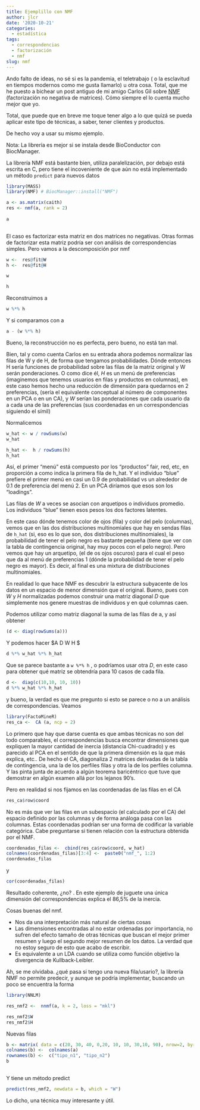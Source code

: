```yaml
---
title: Ejemplillo con NMF
author: jlcr
date: '2020-10-21'
categories:
  - estadística
tags:
  - correspondencias
  - factorización
  - nmf
slug: nmf
---
```


Ando falto de ideas, no sé si es la pandemia, el teletrabajo ( o la esclavitud en tiempos modernos como me gusta llamarlo) u otra cosa. Total, que me he puesto a bichear un post antiguo de mi amigo Carlos Gil sobre [NMF](https://www.datanalytics.com/2014/06/19/factorizaciones-positivas-de-matrices-igualmente-positivas/) (factorización no negativa de matrices). Cómo siempre el lo cuenta mucho mejor que yo.

Total, que puede que en breve me toque tener algo a lo que quizá se pueda aplicar este tipo de técnicas, a saber, tener clientes y productos.

De hecho voy a usar su mismo ejemplo.

Nota: La librería es mejor si se instala desde BioConductor con BiocManager.

La librería NMF está bastante bien, utiliza paralelización, por debajo está escrita en C, pero tiene el incoveniente de que aún no está implementado un método `predict` para nuevos datos

```r
library(MASS)
library(NMF) # BiocManager::install("NMF")

a <- as.matrix(caith)
res <- nmf(a, rank = 2)
 
a
 
```

El caso es factorizar esta matriz en dos matrices no negativas. Otras formas de factorizar esta matriz podría ser con análisis de correspondencias simples. Pero vamos a la descomposición por nmf

```r
w <-  res@fit@W
h <-  res@fit@H
```

```r
w 

```

```r
h
```

Reconstruimos a

```r
w %*% h
```

Y si comparamos con a

```r
a - (w %*% h)
```

Bueno, la reconstrucción no es perfecta, pero bueno, no está tan mal.

Bien, tal y como cuenta Carlos en su entrada ahora podemos normalizar las filas de W y de H, de forma que tengamos probabilidades. Dónde entonces H sería funciones de probabilidad sobre las filas de la matriz original y W serán ponderaciones. O como dice él, *H* es un menú de preferencias (imaginemos que tenemos usuarios en filas y productos en columnas), en este caso hemos hecho una reducción de dimensión para quedarnos en 2 preferencias, (sería el equivalente conceptual al número de componentes en un PCA o en un CA), y *W* serían las ponderaciones que cada usuario da a cada una de las preferencias (sus coordenadas en un correspondencias siguiendo el símil)

Normalicemos

```r
w_hat <- w / rowSums(w)
w_hat
```

```r
h_hat <-  h / rowSums(h)
h_hat
```

Así, el primer "menú" está compuesto por los "productos" fair, red, etc, en proporción a como indica la primera fila de h_hat. Y el individuo "blue" prefiere el primer menú en casi un 0.9 de probabilidad vs un  alrededor de 0.1 de preferencia del menú 2. En un PCA diríamos que esos son los "loadings". 

Las filas de *W* a veces se asocian con arquetipos o individuos promedio. Los individuos "blue" tienen esos pesos los dos factores latentes.

En este caso dónde tenemos color de ojos (fila) y color del pelo (columnas), vemos que en las dos distribuciones multinomiales  que hay en sendas filas de `h_hat` (si, eso es lo que son, dos distribuciones multinomiales), la probabilidad de tener el pelo negro es bastante pequeña (tiene que ver con la tabla de contingencia original, hay muy pocos con el pelo negro). 
Pero vemos que hay un arquetipo, (el de os ojos oscuros) para el cual el peso que da al menú de preferencias 1 (dónde la probabilidad de tener el pelo negro es mayor). Es decir, al final es una mixtura de distribuciones multinomiales.

En realidad lo que hace NMF es descubrir la estructura subyacente de los datos en un espacio de menor dimensión que el original. Bueno, pues con *W* y *H* normalizadas podemos construir una matriz diagonal *D* que simplemente nos genere muestras de individuos y en qué columnas caen.

Podemos utilizar como matriz diagonal la suma de las filas de a, y así obtener

```r
(d <- diag(rowSums(a)))
```

Y podemos hacer $A \approx D \cdot W \cdot H $


```r
d %*% w_hat %*% h_hat
```

Que se parece bastante a `w %*% h` , o podríamos usar otra *D*, en este caso para obtener qué matriz se obtendría para 10 casos de cada fila. 

```r
d <-  diag(c(10,10, 10, 10))
d %*% w_hat %*% h_hat

```

y bueno, la verdad es que me pregunto si esto se parece o no a un análisis de correspondencias. Veamos

```r
library(FactoMineR)
res_ca <-  CA (a, ncp = 2)
```
Lo primero que hay que darse cuenta es que ambas técnicas no son del todo comparables, el correspondencias busca encontrar dimensiones que expliquen la mayor cantidad de inercia (distancia Chi-cuadrado) y es parecido al PCA en el sentido de que la primera dimensión es la que más explica, etc.. De hecho el CA, diagonaliza 2 matrices derivadas de la tabla de contingencia, una la de los perfiles filas y otra la de los perfiles columna. Y las pinta junta de acuerdo a algún teorema baricéntrico que tuve que demostrar en algún examen allá por los lejanos 90's. 

Pero en realidad si nos fijamos en las coordenadas de las filas en el CA

```r
res_ca$row$coord
```

No es más que ver las filas en un subespacio (el calculado por el CA) del espacio definido por las columnas  y de forma análoga pasa con las columnas. Estas coordenadas podrían ser una forma de codificar la variable categórica. Cabe preguntarse si tienen relación con la estructura obtenida por el NMF. 

```r
coordenadas_filas <-  cbind(res_ca$row$coord, w_hat)
colnames(coordenadas_filas)[3:4] <-  paste0("nmf_", 1:2)
coordenadas_filas
```

y 
```r
cor(coordenadas_filas)
```

Resultado coherente, ¿no? . En este ejemplo de juguete una única dimensión del correspondencias explica el 86,5% de la inercia. 

Cosas buenas del nmf.

* Nos da una interpretación más natural de ciertas cosas
* Las dimensiones encontradas al no estar ordenadas por importancia, no sufren del efecto tamaño de otras técnicas que buscan el mejor primer resumen y luego el segundo mejor resumen de los datos. La verdad que no estoy seguro de esto que acabo de escribir. 
* Es equivalente a un LDA cuando se utiliza como función objetivo la divergencia de Kullback-Leibler. 


Ah, se me olvidaba. ¿qué pasa si tengo una nueva fila/usario?, la librería NMF no permite predecir, y aunque se podría implementar, buscando un poco se encuentra la forma

```r
library(NNLM)

res_nmf2 <-  nnmf(a, k = 2, loss = "mkl")
```

```r
res_nmf2$W
res_nmf2$H
```

Nuevas filas

```r

b <- matrix( data = c(20, 30, 40, 0,20, 10, 10, 30,10, 90), nrow=2, byrow = TRUE)
colnames(b) <-  colnames(a)
rownames(b) <-  c("tipo_n1", "tipo_n2")
b
             

```

Y tiene un método predict

```r
predict(res_nmf2, newdata = b, which = "W")
```

Lo dicho, una técnica muy interesante y útil. 
